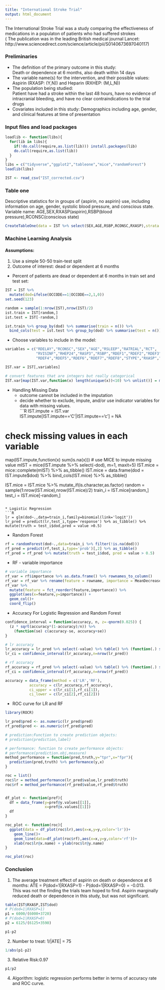 ```yaml
---
title: "International Stroke Trial"
output: html_document
---
```

The International Stroke Trial was a study comparing the effectiveness of 
medications in a populaton of patients who had suffered strokes  
( The publication was in the leading British medical journal Lancet:   http://www.sciencedirect.com/science/article/pii/S0140673697040117)  

### Preliminaries      
* The definition of the primary outcome in this study:  
Death or dependence at 6 months, also death within 14 days  
* The variable name(s) for the intervention, and their possible values:   
Aspirin (RXASP: (Y,N)) and Heparin (RXHEP: (M,L,N))  
* The population being studied:  
Patient have had a stroke within the last 48 hours, have no evidence of intracranial bleeding, and have no clear contraindications to the trial drugs  
* Covariates included in this study: Demographics including age, gender, and clinical features at time of presentation  

### Input files and load packages  
```R
loadlib <- function(libs){
  for(lib in libs){
    if(!do.call(require,as.list(lib))) install.packages(lib)
    do.call(require,as.list(lib))
  }
}
libs = c("tidyverse","ggplot2","tableone","mice","randomForest")
loadlib(libs)

IST <- read_csv("IST_corrected.csv")
```

### Table one
Descriptive statistics for in groups of {aspirin, no aspirin} use, including information on age, gender, systolic blood pressure, and conscious state.  
Variable name: AGE,SEX,RXASP(aspirin),RSBP(blood pressure),RCONSC(conscious state)  
```R
CreateTableOne(data = IST %>% select(SEX,AGE,RSBP,RCONSC,RXASP),strata = "RXASP")
```

### Machine Learning Analysis    
####   Assumptions:      
1. Use a simple 50-50 train-test split  
2. Outcome of interest: dead or dependent at 6 months  

* Percent of patients are dead or dependent at 6 months in train set and test set:  
```R
IST = IST %>%
  mutate(dod=ifelse(OCCODE==1|OCCODE==2,1,0))
set.seed(123)

random = sample(1:nrow(IST),nrow(IST)/2)
ist.train = IST[random,]
ist.test = IST[-random,]

ist.train %>% group_by(dod) %>% summarise(train = n()) %>%
  bind_cols(test = ist.test %>% group_by(dod) %>% summarise(test = n()) %>%    select(test)) %>% mutate(trainPct = round(train/nrow(ist.train),3), testPct = round(test/nrow(ist.test),3))
```

* Choose variables to include in the model:    
```R
variables = c("RDELAY","RCONSC","SEX","AGE","RSLEEP","RATRIAL","RCT",
              "RVISINF","RHEP24","RASP3","RSBP","RDEF1","RDEF2","RDEF3",
              "RDEF4","RDEF5","RDEF6","RDEF7","RDEF8","STYPE","RXASP","RXHEP","dod")

IST.var = IST[,variables]

# convert features that are integers but really categorical
IST.var[map(IST.var,function(x) length(unique(x))<10) %>% unlist()] = map(IST.var[,map(IST.var,function(x) length(unique(x))<10) %>% unlist()],as.factor)
```

* Handling Missing Data  
    + outcome cannot be included in the imputation  
    + decide whether to exclude, impute, and/or use indicator variables for data with missing values.  
```R

IST.impute = IST.var
IST.impute[IST.impute=='C'|IST.impute=='c'] = NA

# check missing values in each variable
map(IST.impute,function(x) sum(is.na(x)))
# use MICE to impute missing value 
mIST = mice(IST.impute %>% select(-dod), m=1, maxit=5)
IST.mice = mice::complete(mIST) %>% as_tibble()
IST.mice = data.frame(dod = IST.impute$dod) %>% bind_cols(IST.mice) %>% as_tibble()

IST.mice = IST.mice %>% mutate_if(is.character,as.factor)
random = sample(1:nrow(IST.mice),nrow(IST.mice)/2)
train_i = IST.mice[random,]
test_i = IST.mice[-random,]
```

* Logistic Regression  
```R

lr = glm(dod~.,data=train_i,family=binomial(link='logit'))
lr_pred = predict(lr,test_i,type='response') %>% as_tibble() %>% mutate(truth = test_i$dod,pred = value >0.5)
```

* Random Forest     
```R
rf = randomForest(dod~.,data=train_i %>% filter(!is.na(dod)))
rf_pred = predict(rf,test_i,type='prob')[,2] %>% as_tibble()
rf_pred = rf_pred %>% mutate(truth = test_i$dod, pred = value > 0.5)
```

* RF - variable importance    
```R
# variable importance
rf_var = rf$importance %>% as.data.frame() %>% rownames_to_column()
rf_var = rf_var %>% rename(feature = rowname, importance = MeanDecreaseGini)
rf_var %>%
  mutate(feature = fct_reorder(feature,importance)) %>%
  ggplot(aes(x=feature,y=importance)) +
  geom_col()+
  coord_flip()
```

* Accuracy For Logistic Regression and Random Forest  
```R
confidence_interval = function(accuracy, n, z=-qnorm(0.025)) {
  (z * sqrt(accuracy*(1-accuracy)/n)) %>%
    (function(se) c(accuracy-se, accuracy+se))
}

# lr accuracy
lr_accuracy = lr_pred %>% select(-value) %>% table() %>% (function(.) sum(diag(.)/sum(.)))
lr_ci = confidence_interval(lr_accuracy,n=nrow(lr_pred))

# rf accuracy
rf_accuracy = rf_pred %>% select(-value) %>% table() %>% (function(.) sum(diag(.)/sum(.)))
rf_ci = confidence_interval(rf_accuracy,n=nrow(rf_pred))

accuracy = data_frame(method = c('LR','RF'),
           accuracy = c(lr_accuracy,rf_accuracy),
           ci_upper = c(lr_ci[1],rf_ci[1]),
           ci_lower = c(lr_ci[2],rf_ci[2]))
```

* ROC curve for LR and RF  
```r
library(ROCR)

lr_pred$pred <- as.numeric(lr_pred$pred)
rf_pred$pred <- as.numeric(rf_pred$pred)

# prediction:Function to create prediction objects:
# prediction(prediction,label)

# performance: function to create performance objects:
# performance(prediction.obj,measure)
method_performance = function(pred,truth,y="tpr",x="fpr"){
  prediction(pred,truth) %>% performance(y,x)
}

roc = list()
roc$lr = method_performance(lr_pred$value,lr_pred$truth)
roc$rf = method_performance(rf_pred$value,rf_pred$truth)


df_plot <- function(pref){
  df = data_frame(y=pref@y.values[[1]],
                  x=pref@x.values[[1]])
  df
}

roc_plot <- function(roc){
  ggplot(data = df_plot(roc$lr),aes(x=x,y=y,color='lr'))+
    geom_line()+
    geom_line(data=df_plot(roc$rf),aes(x=x,y=y,color='rf'))+
    xlab(roc$lr@x.name) + ylab(roc$lr@y.name)
}

roc_plot(roc)

```

### Conclusion  
1. The average treatment effect of aspirin on death or dependence at 6 months:
ATE = P(dod=1|RXASP=1) - P(dod=1|RXASP=0) = -0.013.  
This was not the finding the trials team hoped to find. Aspirin marginally reduced death or dependence in this study, but was not significant.     
```r
table(IST$RXASP,IST$dod)
# P(dod=1|RXASP=1)
p1 = 6000/(6000+3720)
# P(dod=1|RXASP=0)
p2 = 6125/(6125+3590)

p1-p2
```


2. Number to treat: 1/|ATE| = 75  
```R
1/abs(p1-p2)
```

3. Relative Risk:0.97  
```R
p1/p2
```

4. Algorithm: logistic regression performs better in terms of accuracy rate and ROC curve.   
